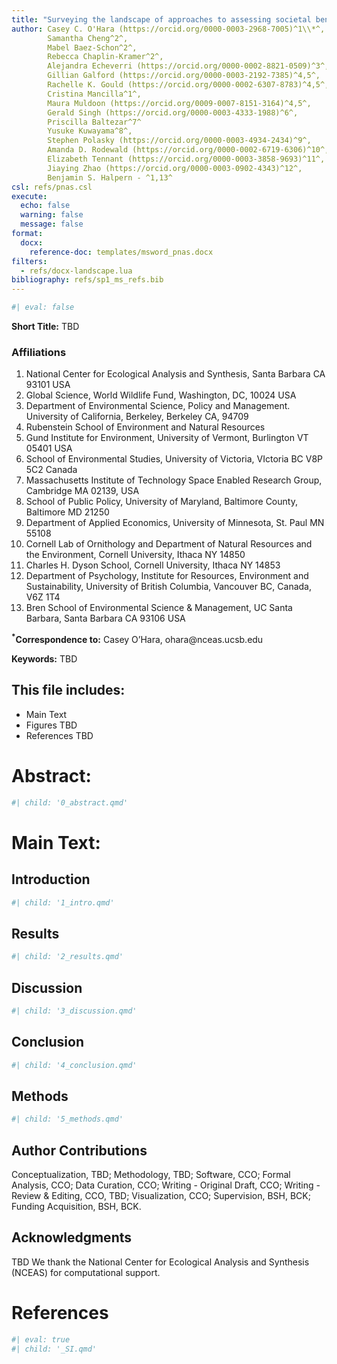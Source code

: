 ```yaml
---
title: "Surveying the landscape of approaches to assessing societal benefits of Earth science information"
author: Casey C. O'Hara (https://orcid.org/0000-0003-2968-7005)^1\\*^,
        Samantha Cheng^2^,
        Mabel Baez-Schon^2^,
        Rebecca Chaplin-Kramer^2^,
        Alejandra Echeverri (https://orcid.org/0000-0002-8821-0509)^3^,
        Gillian Galford (https://orcid.org/0000-0003-2192-7385)^4,5^,
        Rachelle K. Gould (https://orcid.org/0000-0002-6307-8783)^4,5^,
        Cristina Mancilla^1^,
        Maura Muldoon (https://orcid.org/0009-0007-8151-3164)^4,5^,
        Gerald Singh (https://orcid.org/0000-0003-4333-1988)^6^,
        Priscilla Baltezar^7^
        Yusuke Kuwayama^8^,
        Stephen Polasky (https://orcid.org/0000-0003-4934-2434)^9^,
        Amanda D. Rodewald (https://orcid.org/0000-0002-6719-6306)^10^,
        Elizabeth Tennant (https://orcid.org/0000-0003-3858-9693)^11^,
        Jiaying Zhao (https://orcid.org/0000-0003-0902-4343)^12^,
        Benjamin S. Halpern - ^1,13^
csl: refs/pnas.csl
execute:
  echo: false
  warning: false
  message: false
format:
  docx: 
    reference-doc: templates/msword_pnas.docx
filters:
  - refs/docx-landscape.lua
bibliography: refs/sp1_ms_refs.bib
---
```


``` r
#| eval: false
```

<!-- Include, in this order, department/laboratory/section/division, institution, city, state with ZIP code (for US institutions) or country with postal code (for non-US institutions). -->
<p>

**Short Title:** TBD

### Affiliations

1. National Center for Ecological Analysis and Synthesis, Santa Barbara CA 93101 USA
2. Global Science, World Wildlife Fund, Washington, DC, 10024 USA
3. Department of Environmental Science, Policy and Management. University of California, Berkeley, Berkeley CA, 94709
4. Rubenstein School of Environment and Natural Resources
5. Gund Institute for Environment, University of Vermont, Burlington VT 05401 USA
6. School of Environmental Studies, University of Victoria, VIctoria BC V8P 5C2 Canada
7. Massachusetts Institute of Technology Space Enabled Research Group, Cambridge MA 02139, USA
8. School of Public Policy, University of Maryland, Baltimore County, Baltimore MD 21250
9. Department of Applied Economics, University of Minnesota, St. Paul MN 55108
10. Cornell Lab of Ornithology and Department of Natural Resources and the Environment, Cornell University, Ithaca NY 14850
11. Charles H. Dyson School, Cornell University, Ithaca NY 14853
12. Department of Psychology, Institute for Resources, Environment and Sustainability, University of British Columbia, Vancouver BC, Canada, V6Z 1T4
13. Bren School of Environmental Science & Management, UC Santa Barbara, Santa Barbara CA 93106 USA



__^\*^Correspondence to:__  Casey O'Hara, ohara@nceas.ucsb.edu

<!-- Include the name, complete address, phone number, and email address of the author(s) to whom correspondence and proofs should be sent. -->

<!-- __Competing Interest Statement:__ The authors have no competing interests.   -->

<!-- __Classification:__ Biological Sciences: Sustainability Science  -->

__Keywords:__ TBD


## This file includes:

* Main Text
* Figures TBD
* References TBD

\pagebreak

# Abstract: 

``` r
#| child: '0_abstract.qmd'
```

# Main Text:

## Introduction

``` r
#| child: '1_intro.qmd'
```


## Results

``` r
#| child: '2_results.qmd'
```

## Discussion

``` r
#| child: '3_discussion.qmd'
```

## Conclusion

``` r
#| child: '4_conclusion.qmd'
```

## Methods

``` r
#| child: '5_methods.qmd'
```

## Author Contributions

Conceptualization, TBD; Methodology, TBD; Software, CCO; Formal Analysis, CCO; Data Curation, CCO; Writing - Original Draft, CCO; Writing - Review & Editing, CCO, TBD; Visualization, CCO; Supervision, BSH, BCK; Funding Acquisition, BSH, BCK.

## Acknowledgments

TBD We thank the National Center for Ecological Analysis and Synthesis (NCEAS) for computational support.  <!--__Funding__: We gratefully acknowledge financial support from NCEAS, the National Science Foundation, the National Philanthropic Trust, and a fellowship from the Bren School of Environmental Science and Management.-->



\pagebreak
# References

<div id="refs"></div>



<!-- \pagebreak -->
<!-- # Supporting information -->

``` r
#| eval: true
#| child: '_SI.qmd'
```
